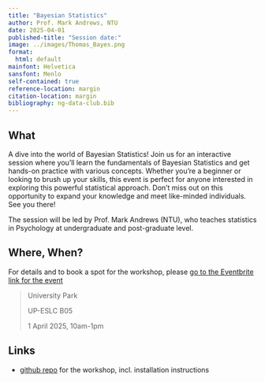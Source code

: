 ```yaml
---
title: "Bayesian Statistics"
author: Prof. Mark Andrews, NTU 
date: 2025-04-01
published-title: "Session date:"
image: ../images/Thomas_Bayes.png
format:
  html: default
mainfont: Helvetica
sansfont: Menlo 
self-contained: true
reference-location: margin
citation-location: margin
bibliography: ng-data-club.bib
---
```


## What 

A dive into the world of Bayesian Statistics! Join us for an interactive session where you'll learn the fundamentals of Bayesian Statistics and get hands-on practice with various concepts. Whether you're a beginner or looking to brush up your skills, this event is perfect for anyone interested in exploring this powerful statistical approach. Don't miss out on this opportunity to expand your knowledge and meet like-minded individuals. See you there!

The session will be led by Prof. Mark Andrews (NTU), who teaches statistics in Psychology at undergraduate and post-graduate level.

## Where, When?

For details and to book a spot for the workshop, please [go to the Eventbrite link for the event](https://www.eventbrite.co.uk/e/introduction-to-bayesian-statistics-from-concepts-to-practice-tickets-1258485527089?aff=oddtdtcreator)


>University Park 
>
>UP-ESLC B05 
>
> 1 April 2025, 10am-1pm

## Links

- [github repo](https://github.com/mark-andrews/bayes-workshop-UoN-2025) for the workshop, incl. installation instructions


